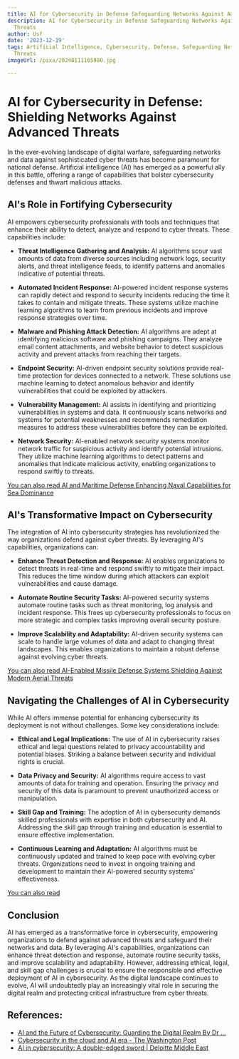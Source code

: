 ```yaml
---
title: AI for Cybersecurity in Defense Safeguarding Networks Against Advanced Threats
description: AI for Cybersecurity in Defense Safeguarding Networks Against Advanced
  Threats
author: Usf
date: '2023-12-19'
tags: Artificial Intelligence, Cybersecurity, Defense, Safeguarding Networks, Advanced
  Threats
imageUrl: /pixa/20240111165900.jpg

---
```

# AI for Cybersecurity in Defense: Shielding Networks Against Advanced Threats

In  the ever-evolving landscape of digital warfare,  safeguarding networks and data against sophisticated cyber threats has become paramount for national defense. Artificial intelligence (AI) has emerged  as a powerful ally in this battle, offering a range  of capabilities that bolster cybersecurity defenses and  thwart malicious attacks.

## AI's  Role in Fortifying Cybersecurity

AI empowers cybersecurity professionals with tools and techniques that enhance their ability to detect, analyze and respond to cyber threats. These  capabilities  include:

*  **Threat Intelligence Gathering and Analysis:**  AI algorithms scour vast  amounts of data from diverse sources including network  logs, security alerts, and threat intelligence feeds, to identify patterns and anomalies indicative of potential  threats.

* **Automated Incident Response:** AI-powered incident response systems can rapidly detect and respond to security incidents reducing the time it takes to contain  and mitigate threats. These systems utilize  machine learning algorithms to learn from previous  incidents and improve response strategies over time.

* **Malware and Phishing Attack Detection:** AI algorithms are adept at identifying malicious software and phishing campaigns. They analyze email content attachments, and website behavior to detect suspicious activity and prevent attacks from reaching their targets.

*  **Endpoint Security:** AI-driven endpoint security solutions  provide real-time protection for devices connected to a network. These solutions use machine learning to detect anomalous behavior and identify vulnerabilities that could be exploited by  attackers.

*  **Vulnerability  Management:** AI assists  in identifying and prioritizing vulnerabilities in systems and data. It continuously  scans networks and systems for potential weaknesses and recommends remediation measures to address these vulnerabilities before they can be exploited.

* **Network Security:** AI-enabled network security systems monitor network traffic for suspicious activity and identify potential intrusions. They utilize machine learning algorithms to detect patterns and anomalies that indicate  malicious activity, enabling organizations to respond swiftly  to threats.

[You can also read AI and Maritime Defense Enhancing  Naval Capabilities for Sea Dominance](AI%20and%20Maritime%20Defense%20Enhancing%20Naval%20Capabilities%20for%20Sea%20Dominance)


## AI's Transformative Impact on Cybersecurity

The integration of  AI  into  cybersecurity strategies  has revolutionized the way organizations  defend against cyber threats. By leveraging AI's  capabilities, organizations can:

* **Enhance  Threat Detection and Response:** AI enables organizations to detect threats in real-time and respond swiftly to mitigate their impact. This reduces the time  window during which attackers  can exploit vulnerabilities and cause damage.

* **Automate Routine Security  Tasks:** AI-powered security systems automate routine tasks such as threat monitoring,  log analysis and incident response. This  frees up cybersecurity professionals  to focus on more strategic and complex tasks improving overall security posture.

* **Improve Scalability and Adaptability:** AI-driven security systems can scale to handle large volumes of data and adapt to changing  threat  landscapes. This enables organizations to maintain a robust defense against evolving cyber threats.

[You can also read AI-Enabled Missile Defense Systems Shielding Against Modern Aerial Threats](AI-Enabled%20Missile%20Defense%20Systems%20Shielding%20Against%20Modern%20Aerial%20Threats)


## Navigating the Challenges of AI in Cybersecurity

While AI offers immense potential for  enhancing cybersecurity its  deployment is  not without challenges. Some key considerations include:

* **Ethical  and Legal Implications:** The use of AI in  cybersecurity raises ethical and legal questions related  to privacy accountability and potential biases. Striking a  balance between  security and individual rights is crucial.

*  **Data Privacy and Security:** AI algorithms require access to vast amounts of data for training and operation. Ensuring the privacy and  security of this data is paramount to prevent unauthorized access  or manipulation.

* **Skill  Gap and Training:** The adoption of AI in cybersecurity demands  skilled professionals with expertise in both cybersecurity and AI.  Addressing the skill gap through training  and education is essential  to  ensure effective implementation.

*  **Continuous Learning and Adaptation:** AI algorithms must be continuously updated and trained to keep  pace with evolving cyber  threats. Organizations  need to invest in ongoing training and development to maintain their AI-powered  security systems' effectiveness.

[You can also read ]()


## Conclusion

AI  has emerged as a transformative force in cybersecurity, empowering organizations to defend against advanced threats and safeguard their networks and data. By leveraging AI's capabilities, organizations can enhance threat detection and response, automate routine security tasks, and improve scalability  and adaptability. However, addressing ethical, legal, and skill gap challenges is  crucial to ensure the responsible and effective deployment of AI in cybersecurity. As  the digital  landscape continues to evolve, AI will undoubtedly play an increasingly  vital role in securing the digital realm and protecting critical infrastructure  from cyber threats.

## References:
- [AI and the Future of Cybersecurity: Guarding the Digital Realm By Dr ...](https://www.linkedin.com/pulse/ai-future-cybersecurity-guarding-digital-realm-dr-linda-john-8xjaf?trk=public_post)
- [Cybersecurity in the cloud and AI era - The Washington Post](https://www.washingtonpost.com/washington-post-live/2023/12/13/cybersecurity-cloud-ai-era/)
- [AI in cybersecurity: A double-edged sword | Deloitte Middle East](https://www2.deloitte.com/xe/en/pages/about-deloitte/articles/securing-the-future/ai-in-cybersecurity.html)
